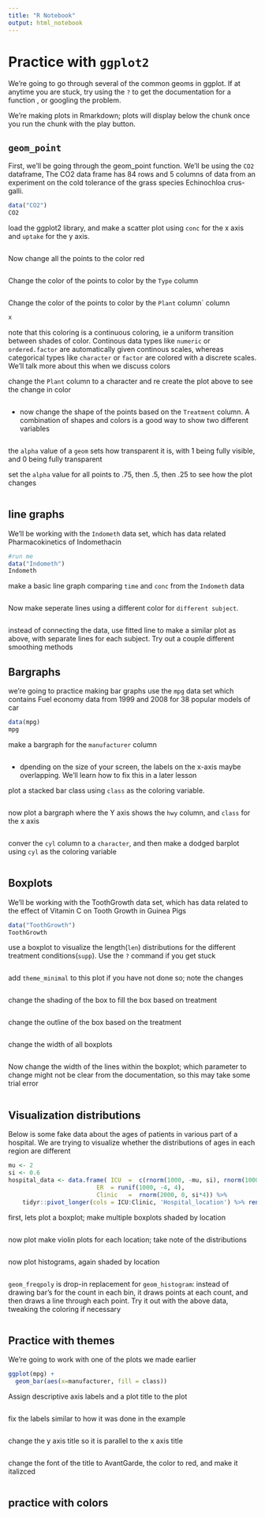 ```yaml
---
title: "R Notebook"
output: html_notebook
---
```


# Practice with `ggplot2`

We're going to go through several of the common geoms in ggplot. If at anytime you are stuck, try using the `?` to get the documentation for a function , or googling the problem. 

We're making plots in Rmarkdown; plots will display below the chunk once you run the chunk with the play button. 

## `geom_point`

First, we'll be going through the geom_point function. We'll be using the `CO2` dataframe, The CO2 data frame has 84 rows and 5 columns of data from an experiment on the cold tolerance of the grass species Echinochloa crus-galli.

```r
data("CO2")
CO2
```

load the ggplot2 library, and make a scatter plot using `conc` for the x axis and `uptake` for the y axis.

```r


```


Now change all the points to the color red

```r

```


Change the color of the points to color by the `Type` column

```r

```

Change the color of the points to color by the `Plant` column` column

```r
x
```

note that this coloring is a continuous coloring, ie a uniform transition between shades of color. Continous data types like `numeric` or `ordered.factor` are automatically given continous scales, whereas categorical types like `character` or `factor` are colored with a discrete scales. We'll talk more about this when we discuss colors 

change the `Plant` column to a character and re create the plot above to see the change in color

```r

```

- now change the shape of the points based on the `Treatment` column.  A combination of shapes and colors is a good way to show two different variables

```r

```

the `alpha` value of a `geom` sets how transparent it is, with 1 being fully visible, and 0 being fully transparent

set the `alpha` value for all points to .75, then .5, then .25 to see how the plot changes

```r

```


## line graphs 

We'll be working with the `Indometh` data set, which has data related  Pharmacokinetics of Indomethacin
```r
#run me
data("Indometh")
Indometh
```


make a basic line graph comparing `time` and `conc` from the `Indometh` data 

```r

```


Now make seperate lines using a different color for `different subject`.
```r

```

instead of connecting the data, use fitted line to make a similar plot as above, with separate lines for each subject. Try out a couple different smoothing methods

## Bargraphs 
we're going to practice making bar graphs use the `mpg` data set which contains Fuel economy data from 1999 and 2008 for 38 popular models of car

```r
data(mpg)
mpg
```

make a bargraph for  the `manufacturer` column

```r

```
- dpending on the size of your screen, the labels on the x-axis maybe overlapping. We'll learn how to fix this in a later lesson

plot a stacked bar class using `class` as the coloring variable. 

```r

```

now plot a bargraph where the Y axis shows the `hwy` column, and `class` for the x axis

```r

```

conver the `cyl` column to a `character`, and then make a dodged barplot using `cyl` as the coloring variable 

```r

```

## Boxplots 
 
We'll be working with the ToothGrowth data set, which has data related to the effect of Vitamin C on Tooth Growth in Guinea Pigs
 
```r
data("ToothGrowth")
ToothGrowth
```

use a boxplot to visualize the length(`len`) distributions for the different treatment conditions(`supp`). Use the `?` command if you get stuck

```r

```

add `theme_minimal` to this plot if you have not done so; note the changes 

```r

```


change the shading of the box to fill the box based on treatment

```r

```

change the outline of the box based on the treatment

```r

```


change the width of all boxplots 
```r

```



Now change the width of the lines within the boxplot; which parameter to change might not be clear from the documentation, so this may take some trial error
```r

```

## Visualization distributions 

Below is some fake data about the ages of patients in various part of a hospital. We are trying to visualize whether the distributions of ages in each region are different

```r
mu <- 2
si <- 0.6
hospital_data <- data.frame( ICU  =  c(rnorm(1000, -mu, si), rnorm(1000, mu, si)), 
                         ER  = runif(1000, -4, 4),
                         Clinic   =  rnorm(2000, 0, si*4)) %>% 
    tidyr::pivot_longer(cols = ICU:Clinic, 'Hospital_location') %>% rename(age = 'value')

```


first, lets plot a boxplot; make multiple boxplots shaded by location

```r

```

now plot make violin plots for each location; take note of the distributions 

```r

```


now plot histograms, again shaded by location

```r

```

`geom_freqpoly` is  drop-in replacement for `geom_histogram`: instead of drawing bar's for the count in each bin, it draws points at each count, and then draws a line through each point. Try it out with the above data, tweaking the coloring if necessary


```r

```


## Practice with themes 

We're going to work with one of the plots we made earlier 


```r
ggplot(mpg) + 
  geom_bar(aes(x=manufacturer, fill = class)) 

```


Assign descriptive axis labels and a plot title to the plot

```r

```


fix the labels similar to how it was done in the example

```r

```


change the y axis title so it is parallel to the x axis title 

```r

```

change the font of the title to AvantGarde, the color to red, and make it italizced


```r

```


## practice with colors 



